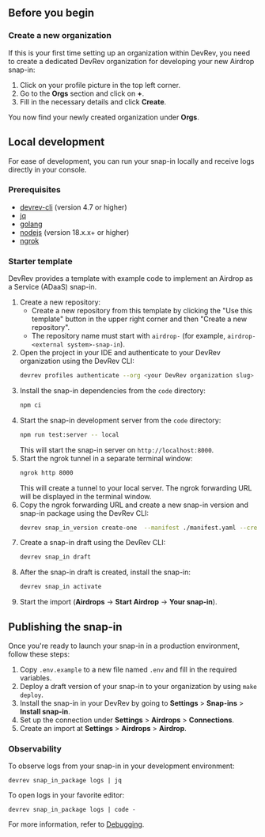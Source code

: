 ## Before you begin

### Create a new organization

If this is your first time setting up an organization within DevRev, you need to create a dedicated DevRev organization for developing your new Airdrop snap-in:

1. Click on your profile picture in the top left corner.
2. Go to the **Orgs** section and click on **+**.
3. Fill in the necessary details and click **Create**.

You now find your newly created organization under **Orgs**.

## Local development

For ease of development, you can run your snap-in locally and receive logs directly in your console.

### Prerequisites

- [devrev-cli](https://developer.devrev.ai/snapin-development/references/cli-install) (version 4.7 or higher)
- [jq](https://stedolan.github.io/jq)
- [golang](https://go.dev/doc/install)
- [nodejs](https://nodejs.org/en/download/package-manager) (version 18.x.x+ or higher)
- [ngrok](https://ngrok.com)

### Starter template

DevRev provides a template with example code to implement an Airdrop as a Service (ADaaS) snap-in.

1. Create a new repository:
   - Create a new repository from this template by clicking the "Use this template" button in the upper right corner and then "Create a new repository".
   - The repository name must start with `airdrop-` (for example, `airdrop-<external system>-snap-in`).
2. Open the project in your IDE and authenticate to your DevRev organization using the DevRev CLI:
   ```bash
   devrev profiles authenticate --org <your DevRev organization slug>
   ```
3. Install the snap-in dependencies from the `code` directory:
   ```bash
   npm ci
   ```
4. Start the snap-in development server from the `code` directory:
   ```bash
   npm run test:server -- local
   ```
   This will start the snap-in server on `http://localhost:8000`.
5. Start the ngrok tunnel in a separate terminal window:
   ```bash
   ngrok http 8000
   ```
   This will create a tunnel to your local server.
   The ngrok forwarding URL will be displayed in the terminal window.
6. Copy the ngrok forwarding URL and create a new snap-in version and snap-in package using the DevRev CLI:
   ```bash
   devrev snap_in_version create-one  --manifest ./manifest.yaml --create-package --testing-url <ngrok forwarding URL>
   ```
7. Create a snap-in draft using the DevRev CLI:
   ```bash
   devrev snap_in draft
   ```
8. After the snap-in draft is created, install the snap-in:
   ```bash
   devrev snap_in activate
   ```
9. Start the import (**Airdrops** -> **Start Airdrop** -> **Your snap-in**).

## Publishing the snap-in

Once you're ready to launch your snap-in in a production environment, follow these steps:

1. Copy `.env.example` to a new file named `.env` and fill in the required variables.
2. Deploy a draft version of your snap-in to your organization by using `make deploy`.
3. Install the snap-in in your DevRev by going to **Settings** > **Snap-ins** > **Install snap-in**.
4. Set up the connection under **Settings** > **Airdrops** > **Connections**.
5. Create an import at **Settings** > **Airdrops** > **Airdrop**.

### Observability

To observe logs from your snap-in in your development environment:

```
devrev snap_in_package logs | jq
```

To open logs in your favorite editor:

```
devrev snap_in_package logs | code -
```

For more information, refer to [Debugging](/snapin-development/debugging).
